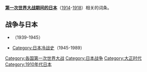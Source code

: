 '''[[第一次世界大战期间的日本|第一次世界大战期间的日本]]'''（[[1914年|1914]]-[[1918年|1918]]）相关的词条。
{{commonscat|Japan in World War I}}

==战争与日本==
*{{link-en|Category:第二次世界大战中的日本|Category:Japan in World War II|Category:第二次世界大战中的日本}}（1939-1945）
*[[:Category:战后昭和时代|Category:日本冷战史]]（1945-1989）

[[Category:各国第一次世界大战|Category:各国第一次世界大战]]
[[Category:日本战争|Category:日本战争]]
[[Category:大正时代|Category:大正时代]]
[[Category:1910年代日本|Category:1910年代日本]]